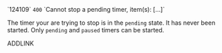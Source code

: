 <tr>
<td>`124109`</td>
<td><code>400</code></td>
<td>`Cannot stop a pending timer, item(s): [...]`</td>
<td>

The timer your are trying to stop is in the `pending` state. It has never been started. Only `pending` and `paused` timers can be started.

ADDLINK

</td>
</tr>
